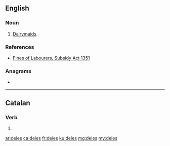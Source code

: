 ==English==

===Noun===
{{head|en|noun plural form}}

# {{lb|en|obsolete}} {{plural of|deie|lang=en}} [[dairymaid|Dairymaids]].

===References===
* [[Wikisource:Fines of Labourers, Subsidy Act 1351|Fines of Labourers, Subsidy Act 1351]]

===Anagrams===
* {{l|en|idées}}

----

==Catalan==

===Verb===
{{head|ca|verb form}}

# {{ca-verb form of|p=2|n=sg|t=impf|m=ind|dir}}

[[ar:deies]]
[[ca:deies]]
[[fr:deies]]
[[ku:deies]]
[[mg:deies]]
[[my:deies]]